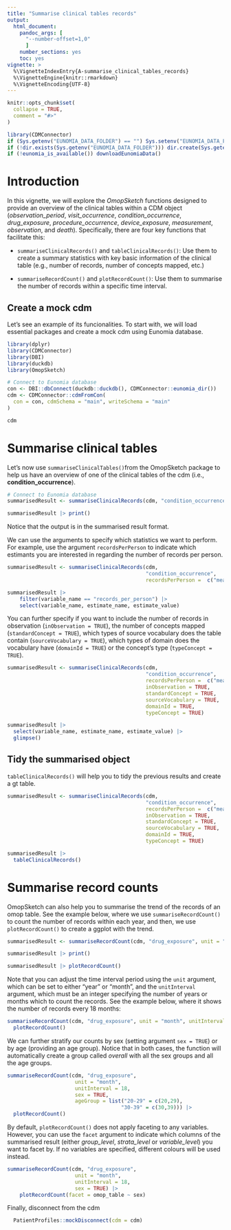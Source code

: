 ```yaml
---
title: "Summarise clinical tables records"
output: 
  html_document:
    pandoc_args: [
      "--number-offset=1,0"
      ]
    number_sections: yes
    toc: yes
vignette: >
  %\VignetteIndexEntry{A-summarise_clinical_tables_records}
  %\VignetteEngine{knitr::rmarkdown}
  %\VignetteEncoding{UTF-8}
---
```


```r
knitr::opts_chunk$set(
  collapse = TRUE,
  comment = "#>"
)

library(CDMConnector)
if (Sys.getenv("EUNOMIA_DATA_FOLDER") == "") Sys.setenv("EUNOMIA_DATA_FOLDER" = tempdir())
if (!dir.exists(Sys.getenv("EUNOMIA_DATA_FOLDER"))) dir.create(Sys.getenv("EUNOMIA_DATA_FOLDER"))
if (!eunomia_is_available()) downloadEunomiaData()
```

# Introduction

In this vignette, we will explore the *OmopSketch* functions designed to provide an overview of the clinical tables within a CDM object (*observation_period*, *visit_occurrence*, *condition_occurrence*, *drug_exposure*, *procedure_occurrence*, *device_exposure*, *measurement*, *observation*, and *death*). Specifically, there are four key functions that facilitate this:

-   `summariseClinicalRecords()` and `tableClinicalRecords()`: Use them to create a summary statistics with key basic information of the clinical table (e.g., number of records, number of concepts mapped, etc.)

-   `summariseRecordCount()` and `plotRecordCount()`: Use them to summarise the number of records within a specific time interval.

## Create a mock cdm
Let's see an example of its funcionalities. To start with, we will load essential packages and create a mock cdm using Eunomia database.
```r
library(dplyr)
library(CDMConnector)
library(DBI)
library(duckdb)
library(OmopSketch)

# Connect to Eunomia database
con <- DBI::dbConnect(duckdb::duckdb(), CDMConnector::eunomia_dir())
cdm <- CDMConnector::cdmFromCon(
  con = con, cdmSchema = "main", writeSchema = "main"
)

cdm 
```

# Summarise clinical tables
Let's now use `summariseClinicalTables()`from the OmopSketch package to help us have an overview of one of the clinical tables of the cdm (i.e., **condition_occurrence**). 

```r
# Connect to Eunomia database
summarisedResult <- summariseClinicalRecords(cdm, "condition_occurrence")

summarisedResult |> print()
```

Notice that the output is in the summarised result format. 

We can use the arguments to specify which statistics we want to perform. For example, use the argument `recordsPerPerson` to indicate which estimants you are interested in regarding the number of records per person. 
```r
summarisedResult <- summariseClinicalRecords(cdm, 
                                             "condition_occurrence",
                                             recordsPerPerson =  c("mean", "sd", "q05", "q95"))

summarisedResult |> 
    filter(variable_name == "records_per_person") |>
    select(variable_name, estimate_name, estimate_value)
```

You can further specify if you want to include the number of records in observation (`inObservation = TRUE`), the number of concepts mapped (`standardConcept = TRUE`), which types of source vocabulary does the table contain (`sourceVocabulary = TRUE`), which types of domain does the vocabulary have (`domainId = TRUE`) or the concept's type (`typeConcept = TRUE`).

```r
summarisedResult <- summariseClinicalRecords(cdm, 
                                             "condition_occurrence",
                                             recordsPerPerson =  c("mean", "sd", "q05", "q95"),
                                             inObservation = TRUE,
                                             standardConcept = TRUE,
                                             sourceVocabulary = TRUE,
                                             domainId = TRUE,
                                             typeConcept = TRUE)

summarisedResult |> 
  select(variable_name, estimate_name, estimate_value) |> 
  glimpse()
```

## Tidy the summarised object
`tableClinicalRecords()` will help you to tidy the previous results and create a gt table.
```r
summarisedResult <- summariseClinicalRecords(cdm, 
                                             "condition_occurrence",
                                             recordsPerPerson =  c("mean", "sd", "q05", "q95"),
                                             inObservation = TRUE,
                                             standardConcept = TRUE,
                                             sourceVocabulary = TRUE,
                                             domainId = TRUE,
                                             typeConcept = TRUE)

summarisedResult |> 
  tableClinicalRecords()
```

# Summarise record counts
OmopSketch can also help you to summarise the trend of the records of an omop table. See the example below, where we use `summariseRecordCount()` to count the number of records within each year, and then, we use `plotRecordCount()` to create a ggplot with the trend.

```r
summarisedResult <- summariseRecordCount(cdm, "drug_exposure", unit = "year", unitInterval = 1)

summarisedResult |> print()

summarisedResult |> plotRecordCount()
```

Note that you can adjust the time interval period using the `unit` argument, which can be set to either "year" or "month", and the `unitInterval` argument, which must be an integer specifying the number of years or months which to count the records. See the example below, where it shows the number of records every 18 months:

```r
summariseRecordCount(cdm, "drug_exposure", unit = "month", unitInterval = 18) |> 
  plotRecordCount()
```

We can further stratify our counts by sex (setting argument `sex = TRUE`) or by age (providing an age group). Notice that in both cases, the function will automatically create a group called *overall* with all the sex groups and all the age groups.
```r
summariseRecordCount(cdm, "drug_exposure",
                      unit = "month", 
                      unitInterval = 18, 
                      sex = TRUE, 
                      ageGroup = list("20-29" = c(20,29),
                                     "30-39" = c(30,39))) |> 
  plotRecordCount()
```

By default, `plotRecordCount()` does not apply faceting to any variables. However, you can use the `facet` argument to indicate which columns of the summarised result (either *group_level*, *strata_level* or *variable_level*) you want to facet by. If no variables are specified, different colours will be used instead.
```r
summariseRecordCount(cdm, "drug_exposure",
                      unit = "month", 
                      unitInterval = 18, 
                      sex = TRUE) |> 
    plotRecordCount(facet = omop_table ~ sex)
```


Finally, disconnect from the cdm
```r
  PatientProfiles::mockDisconnect(cdm = cdm)
```
